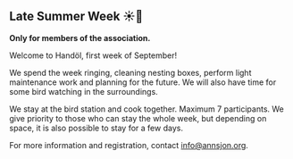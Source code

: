 
## Late Summer Week ☀️🍂

<CalendarDates from="2024-09-01" to="2024-09-07" withIcon />

**Only for members of the association.**

Welcome to Handöl, first week of September!

We spend the week ringing, cleaning nesting boxes, perform light maintenance work and planning for the future. We will also have time for some bird watching in the surroundings.

We stay at the bird station and cook together. Maximum 7 participants. We give priority to those who can stay the whole week, but depending on space, it is also possible to stay for a few days.

For more information and registration, contact info@annsjon.org.
